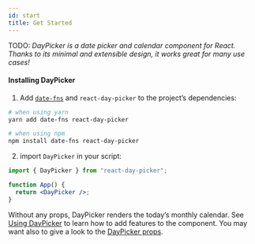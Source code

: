 ```yaml
---
id: start
title: Get Started
---
```


TODO: _DayPicker is a date picker and calendar component for React. Thanks to its minimal and extensible design, it works great for many use cases!_

#### Installing DayPicker

1. Add [`date-fns`](https://date-fns.org/) and `react-day-picker` to the project’s dependencies:

```bash
# when using yarn
yarn add date-fns react-day-picker

# when using npm
npm install date-fns react-day-picker
```

2. import `DayPicker` in your script:

```jsx preview
import { DayPicker } from "react-day-picker";

function App() {
  return <DayPicker />;
}
```

Without any props, DayPicker renders the today’s monthly calendar. See [Using DayPicker](./basics) to learn how to add features to the component. You may want also to give a look to the [DayPicker props](./props).
